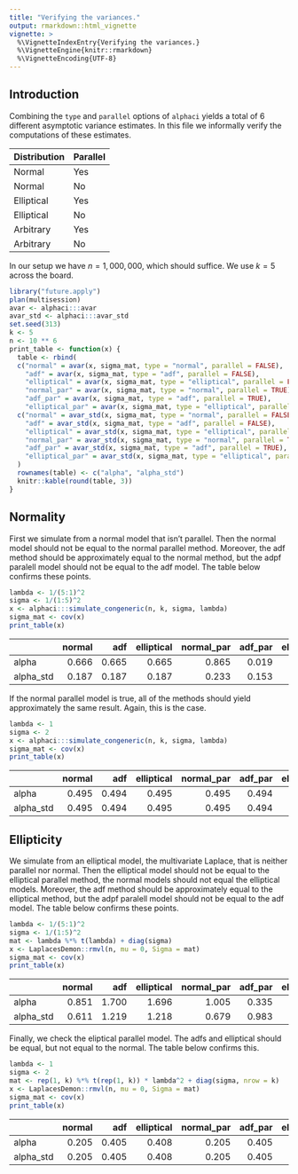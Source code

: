 ```yaml
---
title: "Verifying the variances."
output: rmarkdown::html_vignette
vignette: >
  %\VignetteIndexEntry{Verifying the variances.}
  %\VignetteEngine{knitr::rmarkdown}
  %\VignetteEncoding{UTF-8}
---
```


## Introduction

Combining the `type` and `parallel` options of `alphaci` yields a total of $6$ different asymptotic variance estimates. In this file we informally verify the computations of these estimates.

| Distribution | Parallel |
|--------------|----------|
| Normal       | Yes      |
| Normal       | No       |
| Elliptical   | Yes      |
| Elliptical   | No       |
| Arbitrary    | Yes      |
| Arbitrary    | No       |

In our setup we have $n = 1,000,000$, which should suffice. We use $k = 5$ across the board.


```r
library("future.apply")
plan(multisession)
avar <- alphaci:::avar
avar_std <- alphaci:::avar_std
set.seed(313)
k <- 5
n <- 10 ** 6
print_table <- function(x) {
  table <- rbind(
  c("normal" = avar(x, sigma_mat, type = "normal", parallel = FALSE),
    "adf" = avar(x, sigma_mat, type = "adf", parallel = FALSE),
    "elliptical" = avar(x, sigma_mat, type = "elliptical", parallel = FALSE),
    "normal_par" = avar(x, sigma_mat, type = "normal", parallel = TRUE),
    "adf_par" = avar(x, sigma_mat, type = "adf", parallel = TRUE),
    "elliptical_par" = avar(x, sigma_mat, type = "elliptical", parallel = TRUE)),
  c("normal" = avar_std(x, sigma_mat, type = "normal", parallel = FALSE),
    "adf" = avar_std(x, sigma_mat, type = "adf", parallel = FALSE),
    "elliptical" = avar_std(x, sigma_mat, type = "elliptical", parallel = FALSE),
    "normal_par" = avar_std(x, sigma_mat, type = "normal", parallel = TRUE),
    "adf_par" = avar_std(x, sigma_mat, type = "adf", parallel = TRUE),
    "elliptical_par" = avar_std(x, sigma_mat, type = "elliptical", parallel = TRUE))
  )
  rownames(table) <- c("alpha", "alpha_std")
  knitr::kable(round(table, 3))
}
```

## Normality
First we simulate from a normal model that isn't parallel. Then the normal model should not be equal to the normal parallel method. Moreover, the adf method should be approximately equal to the normal method, but the adpf paralell model should not be equal to the adf model. The table below confirms these points.

```r
lambda <- 1/(5:1)^2
sigma <- 1/(1:5)^2
x <- alphaci:::simulate_congeneric(n, k, sigma, lambda)
sigma_mat <- cov(x)
print_table(x)
```



|          | normal|   adf| elliptical| normal_par| adf_par| elliptical_par|
|:---------|------:|-----:|----------:|----------:|-------:|--------------:|
|alpha     |  0.666| 0.665|      0.665|      0.865|   0.019|          0.865|
|alpha_std |  0.187| 0.187|      0.187|      0.233|   0.153|          0.233|

If the normal parallel model is true, all of the methods should yield approximately the same result. Again, this is the case.

```r
lambda <- 1
sigma <- 2
x <- alphaci:::simulate_congeneric(n, k, sigma, lambda)
sigma_mat <- cov(x)
print_table(x)
```



|          | normal|   adf| elliptical| normal_par| adf_par| elliptical_par|
|:---------|------:|-----:|----------:|----------:|-------:|--------------:|
|alpha     |  0.495| 0.494|      0.495|      0.495|   0.494|          0.495|
|alpha_std |  0.495| 0.494|      0.495|      0.495|   0.494|          0.495|

## Ellipticity

We simulate from an elliptical model, the multivariate Laplace, that is neither parallel nor normal. Then the elliptical model should not be equal to the elliptical parallel method, the normal models should not equal the elliptical models. Moreover, the adf method should be approximately equal to the elliptical method, but the adpf paralell model should not be equal to the adf model. The table below confirms these points.

```r
lambda <- 1/(5:1)^2
sigma <- 1/(1:5)^2
mat <- lambda %*% t(lambda) + diag(sigma)
x <- LaplacesDemon::rmvl(n, mu = 0, Sigma = mat)
sigma_mat <- cov(x)
print_table(x)
```



|          | normal|   adf| elliptical| normal_par| adf_par| elliptical_par|
|:---------|------:|-----:|----------:|----------:|-------:|--------------:|
|alpha     |  0.851| 1.700|      1.696|      1.005|   0.335|          2.002|
|alpha_std |  0.611| 1.219|      1.218|      0.679|   0.983|          1.352|

Finally, we check the eliptical parallel model. The adfs and elliptical should be equal, but not equal to the normal. The table below confirms this.

```r
lambda <- 1
sigma <- 2
mat <- rep(1, k) %*% t(rep(1, k)) * lambda^2 + diag(sigma, nrow = k)
x <- LaplacesDemon::rmvl(n, mu = 0, Sigma = mat)
sigma_mat <- cov(x)
print_table(x)
```



|          | normal|   adf| elliptical| normal_par| adf_par| elliptical_par|
|:---------|------:|-----:|----------:|----------:|-------:|--------------:|
|alpha     |  0.205| 0.405|      0.408|      0.205|   0.405|          0.408|
|alpha_std |  0.205| 0.405|      0.408|      0.205|   0.405|          0.408|
